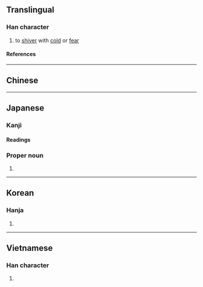 {{also|凜}}
{{character info}}
==Translingual==

===Han character===
{{Han char|rn=15|rad=冫|as=13|sn=15|four=|canj=IMYWF|ids=⿰冫禀}}

# to [[shiver]] with [[cold]] or [[fear]]

====References====
{{Han ref|kx=0133.430|dkj=01718|dj=0298.240|hdz=10301.120|uh=51DB}}

----

==Chinese==
{{zh-see|凜|sv}}

----

==Japanese==

===Kanji===
{{ja-kanji|rs=冫13}}

====Readings====
{{ja-readings
|goon=りん
|kanon=りん
|kun=きびし-い
}}

===Proper noun===
{{ja-pos|proper|りん}}

# {{given name|ja|female}}

----

==Korean==

===Hanja===
{{ko-hanja|름}}

# {{rfdef|ko|sort=冫13}}

----

==Vietnamese==

===Han character===
{{vi-readings|reading=[[lẫm]], [[linh]], [[xuân]], [[quỳnh]]|rs=冫13}}

# {{rfdef|vi|sort=冫13}}